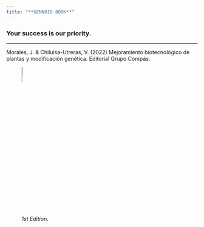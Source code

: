 ```yaml
---
title: "**GENNBIO BOOK**"
---
```


### Your success is our priority.

___
Morales, J. & Chiluisa-Utreras, V. (2022) Mejoramiento biotecnológico de plantas y modificación genética. Editorial Grupo Compás.

![*1st Edition.*](C:\Users\Dell\Desktop\GENNBIO.github.io\Book_NN.jpg){width=10%}

